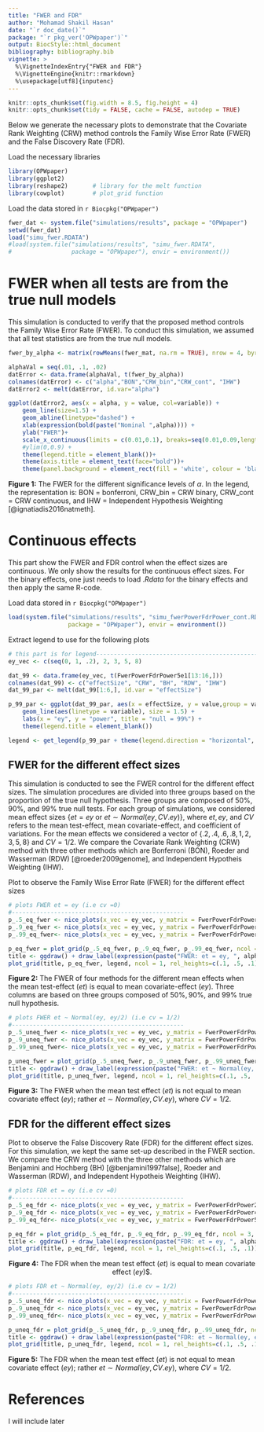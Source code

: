 ```yaml
---
title: "FWER and FDR"
author: "Mohamad Shakil Hasan"
date: "`r doc_date()`"
package: "`r pkg_ver('OPWpaper')`"
output: BiocStyle::html_document
bibliography: bibliography.bib
vignette: >
  %\VignetteIndexEntry{"FWER and FDR"}
  %\VignetteEngine{knitr::rmarkdown}
  %\usepackage[utf8]{inputenc}
---
```


```r
knitr::opts_chunk$set(fig.width = 8.5, fig.height = 4)
knitr::opts_chunk$set(tidy = FALSE, cache = FALSE, autodep = TRUE)
```

Below we generate the necessary plots to demonstrate that the Covariate Rank Weighting (CRW) method controls the Family Wise Error Rate (FWER) and the False Discovery Rate (FDR).

Load the necessary libraries

```r
library(OPWpaper)       
library(ggplot2)
library(reshape2)       # library for the melt function
library(cowplot)        # plot_grid function
```

Load the data stored in `r Biocpkg("OPWpaper")` 

```r
fwer_dat <- system.file("simulations/results", package = "OPWpaper")
setwd(fwer_dat)
load("simu_fwer.RDATA")
#load(system.file("simulations/results", "simu_fwer.RDATA",
#                 package = "OPWpaper"), envir = environment())
```

# FWER when all tests are from the true null models
This simulation is conducted to verify that the proposed method controls the Family Wise Error Rate (FWER). To conduct this simulation, we assumed that all test statistics are from the true null models.

```r
fwer_by_alpha <- matrix(rowMeans(fwer_mat, na.rm = TRUE), nrow = 4, byrow = FALSE)

alphaVal = seq(.01, .1, .02)
datError <- data.frame(alphaVal, t(fwer_by_alpha))
colnames(datError) <- c("alpha","BON","CRW_bin","CRW_cont", "IHW")
datError2 <- melt(datError, id.var="alpha")

ggplot(datError2, aes(x = alpha, y = value, col=variable)) +
    geom_line(size=1.5) +
    geom_abline(linetype="dashed") +
    xlab(expression(bold(paste("Nominal ",alpha)))) +
    ylab("FWER")+
    scale_x_continuous(limits = c(0.01,0.1), breaks=seq(0.01,0.09,length=5)) +
    #ylim(0,0.9) +
    theme(legend.title = element_blank())+
    theme(axis.title = element_text(face="bold"))+
    theme(panel.background = element_rect(fill = 'white', colour = 'black'))
```
**Figure 1:** The FWER for the different significance levels of $\alpha$. In the legend, the representation is: BON = bonferroni, CRW_bin = CRW binary, CRW_cont = CRW continuous, and IHW = Independent Hypothesis Weighting [@ignatiadis2016natmeth]. 

# Continuous effects
This part show the FWER and FDR control when the effect sizes are continuous. We only show the results for the continuous effect sizes. For the binary effects, one just needs to load $.Rdata$ for the binary effects and then apply the same R-code.

Load data stored in `r Biocpkg("OPWpaper")`

```r
load(system.file("simulations/results", "simu_fwerPowerFdrPower_cont.RDATA",
                 package = "OPWpaper"), envir = environment())
```

Extract legend to use for the following plots

```r
# this part is for legend------------------------------------------------------
ey_vec <- c(seq(0, 1, .2), 2, 3, 5, 8)

dat_99 <- data.frame(ey_vec, t(FwerPowerFdrPower5e1[13:16,]))
colnames(dat_99) <- c("effectSize", "CRW", "BH", "RDW", "IHW")
dat_99_par <- melt(dat_99[1:6,], id.var = "effectSize")

p_99_par <- ggplot(dat_99_par, aes(x = effectSize, y = value,group = variable, col=variable)) +
    geom_line(aes(linetype = variable), size = 1.5) +
    labs(x = "ey", y = "power", title = "null = 99%") +
    theme(legend.title = element_blank())

legend <- get_legend(p_99_par + theme(legend.direction = "horizontal", legend.position = "bottom"))
```

## FWER for the different effect sizes
This simulation is conducted to see the FWER control for the different effect sizes. The simulation procedures are divided into three groups based on the proportion of the true null hypothesis. Three groups are composed of $50\%,90\%,$ and $99\%$ true null tests. For each group of simulations, we considered mean effect sizes $\{et=ey$ or $et \sim Normal(ey,CV.ey)\}$, where $et,ey,$ and $CV$ refers to the mean test-effect, mean covariate-effect, and coefficient of variations. For the mean effects we considered a vector of $\{.2,.4,.6,.8,1,2,3,5,8\}$ and $CV = 1/2$. We compare the Covariate Rank Weighting (CRW) method with three other methods which are Bonferroni (BON), Roeder and Wasserman (RDW) [@roeder2009genome], and Independent Hypotheis Weighting (IHW).  

Plot to observe the Family Wise Error Rate (FWER) for the different effect sizes

```r
# plots FWER et = ey (i.e cv =0)
#-------------------------------------------------
p_.5_eq_fwer <- nice_plots(x_vec = ey_vec, y_matrix = FwerPowerFdrPower2e1, fdr = FALSE, power = FALSE, null = 50, figure = "effectVsFPFP")
p_.9_eq_fwer <- nice_plots(x_vec = ey_vec, y_matrix = FwerPowerFdrPower4e1, fdr = FALSE, power = FALSE, null = 90, figure = "effectVsFPFP")
p_.99_eq_fwer<- nice_plots(x_vec = ey_vec, y_matrix = FwerPowerFdrPower5e1, fdr = FALSE, power = FALSE, null = 99, figure = "effectVsFPFP")

p_eq_fwer = plot_grid(p_.5_eq_fwer, p_.9_eq_fwer, p_.99_eq_fwer, ncol = 3, labels = letters[1:3], align = 'hv')
title <- ggdraw() + draw_label(expression(paste("FWER: et = ey, ", alpha, " = .05")))
plot_grid(title, p_eq_fwer, legend, ncol = 1, rel_heights=c(.1, .5, .1))
```

**Figure 2:** The FWER of four methods for the different mean effects when the mean test-effect ($et$) is equal to mean covariate-effect ($ey$). Three columns are based on three groups composed of $50\%,90\%$, and $99\%$ true null hypothesis. 


```r
# plots FWER et ~ Normal(ey, ey/2) (i.e cv = 1/2)
#-------------------------------------------------
p_.5_uneq_fwer <- nice_plots(x_vec = ey_vec, y_matrix = FwerPowerFdrPower2e2, fdr = FALSE, power = FALSE, null = 50, figure = "effectVsFPFP")
p_.9_uneq_fwer <- nice_plots(x_vec = ey_vec, y_matrix = FwerPowerFdrPower4e2, fdr = FALSE, power = FALSE, null = 90, figure = "effectVsFPFP")
p_.99_uneq_fwer<- nice_plots(x_vec = ey_vec, y_matrix = FwerPowerFdrPower5e2, fdr = FALSE, power = FALSE, null = 99, figure = "effectVsFPFP")

p_uneq_fwer = plot_grid(p_.5_uneq_fwer, p_.9_uneq_fwer, p_.99_uneq_fwer, ncol = 3, labels = letters[1:3], align = 'hv')
title <- ggdraw() + draw_label(expression(paste("FWER: et ~ Normal(ey, ey/2), ", alpha, " = .05")))
plot_grid(title, p_uneq_fwer, legend, ncol = 1, rel_heights=c(.1, .5, .1))
```

**Figure 3:** The FWER when the mean test effect ($et$) is not equal to mean covariate effect ($ey$); rather $et \sim Normal(ey, CV.ey )$, where $CV =1/2$.  


## FDR for the different effect sizes
Plot to observe the False Discovery Rate (FDR) for the different effect sizes. For this simulation, we kept the same set-up described in the FWER section. We compare the CRW method with the three other methods which are Benjamini and Hochberg (BH) [@benjamini1997false], Roeder and Wasserman (RDW), and Independent Hypotheis Weighting (IHW).

```r
# plots FDR et = ey (i.e cv =0)
#-------------------------------------------------
p_.5_eq_fdr <- nice_plots(x_vec = ey_vec, y_matrix = FwerPowerFdrPower2e1, fdr = TRUE, power = FALSE, null = 50, figure = "effectVsFPFP")
p_.9_eq_fdr <- nice_plots(x_vec = ey_vec, y_matrix = FwerPowerFdrPower4e1, fdr = TRUE, power = FALSE, null = 90, figure = "effectVsFPFP")
p_.99_eq_fdr<- nice_plots(x_vec = ey_vec, y_matrix = FwerPowerFdrPower5e1, fdr = TRUE, power = FALSE, null = 99, figure = "effectVsFPFP")

p_eq_fdr = plot_grid(p_.5_eq_fdr, p_.9_eq_fdr, p_.99_eq_fdr, ncol = 3, labels = letters[1:3], align = 'hv')
title <- ggdraw() + draw_label(expression(paste("FDR: et = ey, ", alpha, " = .05")))
plot_grid(title, p_eq_fdr, legend, ncol = 1, rel_heights=c(.1, .5, .1))
```

<p style = "text-align: center;"> 
**Figure 4:** The FDR when the mean test effect ($et$) is equal to mean covariate effect ($ey$)$.
</p>


```r
# plots FDR et ~ Normal(ey, ey/2) (i.e cv = 1/2)
#-------------------------------------------------
p_.5_uneq_fdr <- nice_plots(x_vec = ey_vec, y_matrix = FwerPowerFdrPower2e2, fdr = TRUE, power = FALSE, null = 50, figure = "effectVsFPFP")
p_.9_uneq_fdr <- nice_plots(x_vec = ey_vec, y_matrix = FwerPowerFdrPower4e2, fdr = TRUE, power = FALSE, null = 90, figure = "effectVsFPFP")
p_.99_uneq_fdr<- nice_plots(x_vec = ey_vec, y_matrix = FwerPowerFdrPower5e2, fdr = TRUE, power = FALSE, null = 99, figure = "effectVsFPFP")

p_uneq_fdr = plot_grid(p_.5_uneq_fdr, p_.9_uneq_fdr, p_.99_uneq_fdr, ncol = 3, labels = letters[1:3], align = 'hv')
title <- ggdraw() + draw_label(expression(paste("FDR: et ~ Normal(ey, ey/2), ", alpha, " = .05")))
plot_grid(title, p_uneq_fdr, legend, ncol = 1, rel_heights=c(.1, .5, .1))
```

**Figure 5:** The FDR when the mean test effect ($et$) is not equal to mean covariate effect ($ey$); rather $et \sim Normal(ey, CV.ey )$, where $CV =1/2$.  


# References
I will include later





